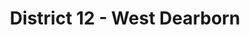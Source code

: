 ---
title: District 12 - West Dearborn
image: ../images/district-12.jpg
featured: false
tags:
    - burgers
    - restaurant
description: Serving delicious, affordable food that guests will want to return to week after week. Our beef and chicken is fresh never frozen, 100% Halal. We use the finest ingredients to insure quality.
link: https://www.eatd12.com/
instagram: https://www.instagram.com/eatdistrict12/
phone: tel:313-466-2226
apple: https://maps.apple.com/?address=22099+Michigan+Ave%2C+Dearborn%2C+MI+48124%2C+United+States&auid=6356721906956880701&ll=42.3055959%2C-83.2458046&lsp=9902&q=District+12
google: https://maps.app.goo.gl/ZjctZF3edxkpGX9j8
hours:
    sunday: 11am - 10pm
    monday: 11am - 10pm
    tuesday: 11am - 10pm
    wednesday: 11am - 10pm
    thursday: 11am - 10pm
    friday: 11am - 10pm
    saturday: 11am - 10pm
---